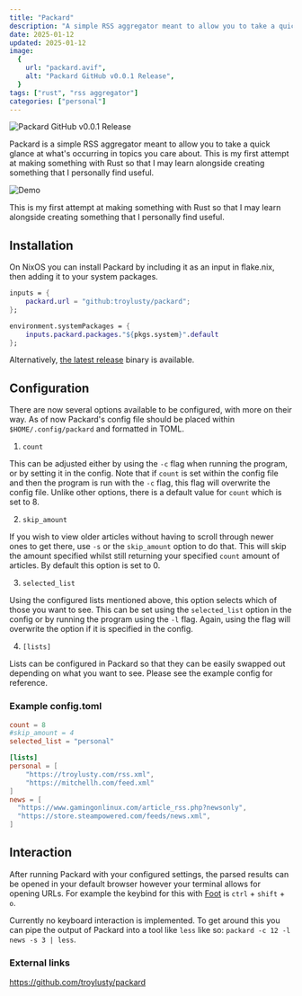 ```yaml
---
title: "Packard"
description: "A simple RSS aggregator meant to allow you to take a quick glance at what's occurring in topics you care about."
date: 2025-01-12
updated: 2025-01-12
image:
  {
    url: "packard.avif",
    alt: "Packard GitHub v0.0.1 Release",
  }
tags: ["rust", "rss aggregator"]
categories: ["personal"]
---
```


![Packard GitHub v0.0.1 Release](packard.avif)

Packard is a simple RSS aggregator meant to allow you to take a quick glance at what's occurring in topics you care about. This is my first attempt at making something with Rust so that I may learn alongside creating something that I personally find useful.

![Demo](demo.gif)

This is my first attempt at making something with Rust so that I may learn alongside creating something that I personally find useful.

## Installation

On NixOS you can install Packard by including it as an input in flake.nix, then adding it to your system packages.

```nix
inputs = {
    packard.url = "github:troylusty/packard";
};
```

```nix
environment.systemPackages = {
    inputs.packard.packages."${pkgs.system}".default
};
```

Alternatively, [the latest release](https://github.com/troylusty/packard/releases/latest) binary is available.

## Configuration

There are now several options available to be configured, with more on their way. As of now Packard's config file should be placed within `$HOME/.config/packard` and formatted in TOML.

1. `count`

This can be adjusted either by using the `-c` flag when running the program, or by setting it in the config. Note that if `count` is set within the config file and then the program is run with the `-c` flag, this flag will overwrite the config file. Unlike other options, there is a default value for `count` which is set to 8.

2. `skip_amount`

If you wish to view older articles without having to scroll through newer ones to get there, use `-s` or the `skip_amount` option to do that. This will skip the amount specified whilst still returning your specified `count` amount of articles. By default this option is set to 0.

3. `selected_list`

Using the configured lists mentioned above, this option selects which of those you want to see. This can be set using the `selected_list` option in the config or by running the program using the `-l` flag. Again, using the flag will overwrite the option if it is specified in the config.

4. `[lists]`

Lists can be configured in Packard so that they can be easily swapped out depending on what you want to see. Please see the example config for reference.

### Example config.toml

```toml
count = 8
#skip_amount = 4
selected_list = "personal"

[lists]
personal = [
    "https://troylusty.com/rss.xml",
    "https://mitchellh.com/feed.xml"
]
news = [
  "https://www.gamingonlinux.com/article_rss.php?newsonly",
  "https://store.steampowered.com/feeds/news.xml",
]
```

## Interaction

After running Packard with your configured settings, the parsed results can be opened in your default browser however your terminal allows for opening URLs. For example the keybind for this with [Foot](https://codeberg.org/dnkl/foot#urls) is `ctrl` + `shift` + `o`.

Currently no keyboard interaction is implemented. To get around this you can pipe the output of Packard into a tool like `less` like so: `packard -c 12 -l news -s 3 | less`.

### External links

https://github.com/troylusty/packard
